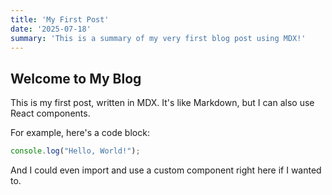 ```yaml
---
title: 'My First Post'
date: '2025-07-18'
summary: 'This is a summary of my very first blog post using MDX!'
---
```


## Welcome to My Blog

This is my first post, written in MDX. It's like Markdown, but I can also use React components.

For example, here's a code block:

```javascript
console.log("Hello, World!");
```

And I could even import and use a custom component right here if I wanted to.
